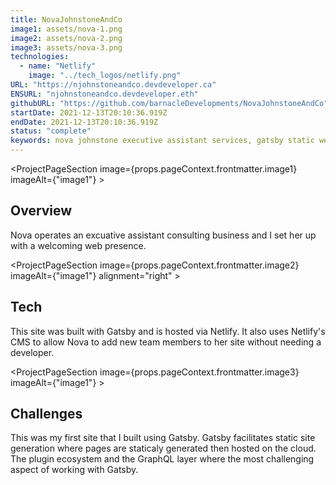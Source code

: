 ```yaml
---
title: NovaJohnstoneAndCo
image1: assets/nova-1.png
image2: assets/nova-2.png
image3: assets/nova-3.png
technologies:
  - name: "Netlify"
    image: "../tech_logos/netlify.png"
URL: "https://njohnstoneandco.devdeveloper.ca"
ENSURL: "njohnstoneandco.devdeveloper.eth"
githubURL: "https://github.com/barnacleDevelopments/NovaJohnstoneAndCo"
startDate: 2021-12-13T20:10:36.919Z
endDate: 2021-12-13T20:10:36.919Z
status: "complete"
keywords: nova johnstone executive assistant services, gatsby static website for consulting business, cloud-hosted business website with netlify, c-suite support services website, project coordination consulting, operations management website, marketing for executive assistant businesses, netlify cms for business sites, gatsby and graphql integration challenges, business website for consulting firms, scalable static site for consulting, temporary services consulting website, Devin Davis
---
```


<ProjectPageSection image={props.pageContext.frontmatter.image1} imageAlt={"image1"} >

## Overview

Nova operates an excuative assistant consulting business and I set
her up with a welcoming web presence.
</ProjectPageSection>

<ProjectPageSection image={props.pageContext.frontmatter.image2} imageAlt={"image1"} alignment="right" >

## Tech

This site was built with Gatsby and is hosted via Netlify. It also uses Netlify's CMS to allow Nova to add new team members to her site without needing a developer.
<TechListing technologies={props.pageContext.frontmatter.technologies} />
</ProjectPageSection>

<ProjectPageSection image={props.pageContext.frontmatter.image3} imageAlt={"image1"} >

## Challenges

This was my first site that I built using Gatsby. Gatsby facilitates static site generation where pages are staticaly generated then hosted on the cloud. The plugin ecosystem and the GraphQL layer where the most challenging aspect of working with Gatsby.
</ProjectPageSection>
